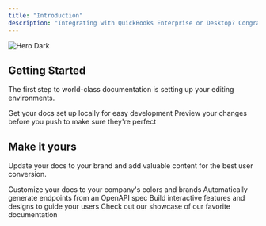 ```yaml
---
title: "Introduction"
description: "Integrating with QuickBooks Enterprise or Desktop? Congratulations — you’ve chosen the hardest API in accounting. Between ancient SOAP servers, cryptic QBXML, and undocumented edge cases, it’s like time-traveling to 2003. QuBe Sync handles all that nonsense so you don’t have to. You write clean code; we wrestle with the dinosaurs."
---
```


<img
  className="hidden dark:block"
  src="/images/hero-dark.png"
  alt="Hero Dark"
/>

## Getting Started

The first step to world-class documentation is setting up your editing environments.

<CardGroup cols={2}>
  <Card title="Quickstart" icon="rocket-launch" href="/quickstart">
    Get your docs set up locally for easy development
  </Card>
  <Card title="Preview Changes" icon="image" href="https://mintlify.com/docs/development">
    Preview your changes before you push to make sure they're perfect
  </Card>
</CardGroup>

## Make it yours

Update your docs to your brand and add valuable content for the best user conversion.

<CardGroup cols={2}>
  <Card title="Customize Style" icon="palette" href="https://mintlify.com/docs/settings/global">
    Customize your docs to your company's colors and brands
  </Card>
  <Card title="Reference APIs" icon="code" href="https://mintlify.com/docs/api-playground/openapi">
    Automatically generate endpoints from an OpenAPI spec
  </Card>
  <Card title="Add Components" icon="screwdriver-wrench" href="https://mintlify.com/docs/content/components/accordions">
    Build interactive features and designs to guide your users
  </Card>
  <Card title="Get Inspiration" icon="stars" href="https://mintlify.com/customers">
    Check out our showcase of our favorite documentation
  </Card>
</CardGroup>